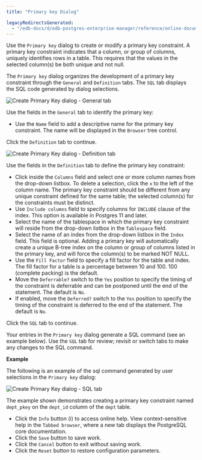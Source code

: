 ```yaml
---
title: "Primary key Dialog"

legacyRedirectsGenerated:
  - "/edb-docs/d/edb-postgres-enterprise-manager/reference/online-documentation/8.0/primary_key_dialog.html"
---
```


<div id="primary_key_dialog" class="registered_link"></div>

Use the `Primary key` dialog to create or modify a primary key constraint. A primary key constraint indicates that a column, or group of columns, uniquely identifies rows in a table. This requires that the values in the selected column(s) be both unique and not null.

The `Primary key` dialog organizes the development of a primary key constraint through the `General` and `Definition` tabs. The `SQL` tab displays the SQL code generated by dialog selections.

![Create Primary Key dialog - General tab](../../images/primary_key_general.png)

Use the fields in the `General` tab to identify the primary key:

-   Use the `Name` field to add a descriptive name for the primary key constraint. The name will be displayed in the `Browser` tree control.

Click the `Definition` tab to continue.

![Create Primary Key dialog - Definition tab](../../images/primary_key_definition.png)

Use the fields in the `Definition` tab to define the primary key constraint:

-   Click inside the `Columns` field and select one or more column names from the drop-down listbox. To delete a selection, click the `x` to the left of the column name. The primary key constraint should be different from any unique constraint defined for the same table; the selected column(s) for the constraints must be distinct.
-   Use `Include columns` field to specify columns for `INCLUDE` clause of the index. This option is available in Postgres 11 and later.
-   Select the name of the tablespace in which the primary key constraint will reside from the drop-down listbox in the `Tablespace` field.
-   Select the name of an index from the drop-down listbox in the `Index` field. This field is optional. Adding a primary key will automatically create a unique B-tree index on the column or group of columns listed in the primary key, and will force the column(s) to be marked NOT NULL.
-   Use the `Fill Factor` field to specify a fill factor for the table and index. The fill factor for a table is a percentage between 10 and 100. 100 (complete packing) is the default.
-   Move the `Deferrable?` switch to the `Yes` position to specify the timing of the constraint is deferrable and can be postponed until the end of the statement. The default is `No`.
-   If enabled, move the `Deferred?` switch to the `Yes` position to specify the timing of the constraint is deferred to the end of the statement. The default is `No`.

Click the `SQL` tab to continue.

Your entries in the `Primary key` dialog generate a SQL command (see an example below). Use the `SQL` tab for review; revisit or switch tabs to make any changes to the SQL command.

**Example**

The following is an example of the sql command generated by user selections in the `Primary key` dialog:

![Create Primary Key dialog - SQL tab](../../images/primary_key_sql.png)

The example shown demonstrates creating a primary key constraint named `dept_pkey` on the `dept_id` column of the `dept` table.

-   Click the `Info` button (i) to access online help. View context-sensitive help in the `Tabbed browser`, where a new tab displays the PostgreSQL core documentation.
-   Click the `Save` button to save work.
-   Click the `Cancel` button to exit without saving work.
-   Click the `Reset` button to restore configuration parameters.
